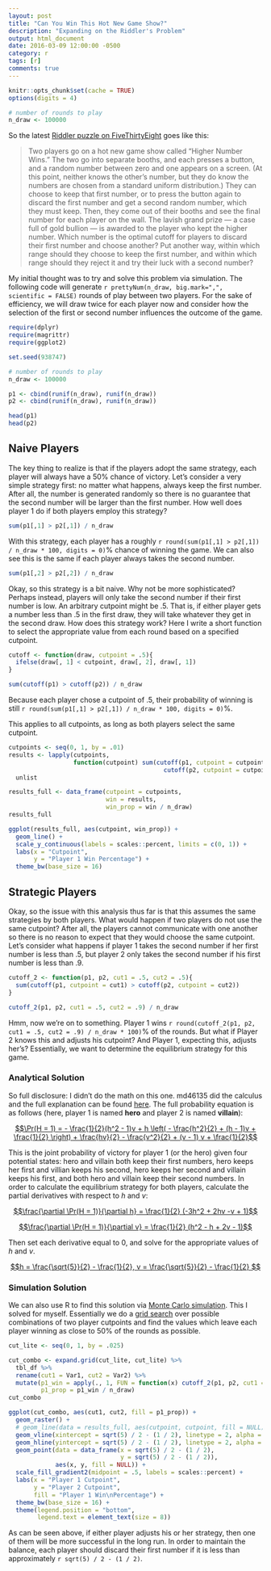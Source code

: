 ```yaml
---
layout: post
title: "Can You Win This Hot New Game Show?"
description: "Expanding on the Riddler's Problem"
output: html_document
date: 2016-03-09 12:00:00 -0500
category: r
tags: [r]
comments: true
---
```


```r
knitr::opts_chunk$set(cache = TRUE)
options(digits = 4)
```

```r
# number of rounds to play
n_draw <- 100000
```

So the latest [Riddler puzzle on FiveThirtyEight](http://fivethirtyeight.com/features/can-you-win-this-hot-new-game-show/) goes like this:

> Two players go on a hot new game show called “Higher Number Wins.” The two go into separate booths, and each presses a button, and a random number between zero and one appears on a screen. (At this point, neither knows the other’s number, but they do know the numbers are chosen from a standard uniform distribution.) They can choose to keep that first number, or to press the button again to discard the first number and get a second random number, which they must keep. Then, they come out of their booths and see the final number for each player on the wall. The lavish grand prize — a case full of gold bullion — is awarded to the player who kept the higher number. Which number is the optimal cutoff for players to discard their first number and choose another? Put another way, within which range should they choose to keep the first number, and within which range should they reject it and try their luck with a second number?

My initial thought was to try and solve this problem via simulation. The following code will generate `r prettyNum(n_draw, big.mark=",", scientific = FALSE)` rounds of play between two players. For the sake of efficiency, we will draw twice for each player now and consider how the selection of the first or second number influences the outcome of the game.

```r
require(dplyr)
require(magrittr)
require(ggplot2)

set.seed(938747)

# number of rounds to play
n_draw <- 100000
```

```r
p1 <- cbind(runif(n_draw), runif(n_draw))
p2 <- cbind(runif(n_draw), runif(n_draw))

head(p1)
head(p2)
```

## Naive Players

The key thing to realize is that if the players adopt the same strategy, each player will always have a 50% chance of victory. Let's consider a very simple strategy first: no matter what happens, always keep the first number. After all, the number is generated randomly so there is no guarantee that the second number will be larger than the first number. How well does player 1 do if both players employ this strategy?

```r
sum(p1[,1] > p2[,1]) / n_draw
```

With this strategy, each player has a roughly `r round(sum(p1[,1] > p2[,1]) / n_draw * 100, digits = 0)`% chance of winning the game. We can also see this is the same if each player always takes the second number.

```r
sum(p1[,2] > p2[,2]) / n_draw
```

Okay, so this strategy is a bit naive. Why not be more sophisticated? Perhaps instead, players will only take the second number if their first number is low. An arbitrary cutpoint might be .5. That is, if either player gets a number less than .5 in the first draw, they will take whatever they get in the second draw. How does this strategy work? Here I write a short function to select the appropriate value from each round based on a specified cutpoint.

```r
cutoff <- function(draw, cutpoint = .5){
  ifelse(draw[, 1] < cutpoint, draw[, 2], draw[, 1])
}

sum(cutoff(p1) > cutoff(p2)) / n_draw
```

Because each player chose a cutpoint of .5, their probability of winning is still `r round(sum(p1[,1] > p2[,1]) / n_draw * 100, digits = 0)`%.

This applies to all cutpoints, as long as both players select the same cutpoint.

```r
cutpoints <- seq(0, 1, by = .01)
results <- lapply(cutpoints,
                  function(cutpoint) sum(cutoff(p1, cutpoint = cutpoint) >
                                           cutoff(p2, cutpoint = cutpoint))) %>%
  unlist

results_full <- data_frame(cutpoint = cutpoints,
                           win = results,
                           win_prop = win / n_draw)
results_full
```

```r
ggplot(results_full, aes(cutpoint, win_prop)) +
  geom_line() +
  scale_y_continuous(labels = scales::percent, limits = c(0, 1)) +
  labs(x = "Cutpoint",
       y = "Player 1 Win Percentage") +
  theme_bw(base_size = 16)
```

## Strategic Players

Okay, so the issue with this analysis thus far is that this assumes the same strategies by both players. What would happen if two players do not use the same cutpoint? After all, the players cannot communicate with one another so there is no reason to expect that they would choose the same cutpoint. Let's consider what happens if player 1 takes the second number if her first number is less than .5, but player 2 only takes the second number if his first number is less than .9.

```r
cutoff_2 <- function(p1, p2, cut1 = .5, cut2 = .5){
  sum(cutoff(p1, cutpoint = cut1) > cutoff(p2, cutpoint = cut2))
}

cutoff_2(p1, p2, cut1 = .5, cut2 = .9) / n_draw
```

Hmm, now we're on to something. Player 1 wins `r round(cutoff_2(p1, p2, cut1 = .5, cut2 = .9) / n_draw * 100)`% of the rounds. But what if Player 2 knows this and adjusts his cutpoint? And Player 1, expecting this, adjusts her's? Essentially, we want to determine the equilibrium strategy for this game.

### Analytical Solution

So full disclosure: I didn't do the math on this one. md46135 did the calculus and the full explanation can be found [here](http://forumserver.twoplustwo.com/25/probability/riddler-1594214/#post49516577). The full probability equation is as follows (here, player 1 is named **hero** and player 2 is named **villain**):

[$$\Pr(H = 1) = - \frac{1}{2}(h^2 - 1)v + h \left( - \frac{h^2}{2} + (h - 1)v + \frac{1}{2} \right) + \frac{hv}{2} - \frac{v^2}{2} + (v - 1) v + \frac{1}{2}$$](https://www.wolframalpha.com/input/?i=(h*v)%2F2+%2B+v*(v+-+1)+-+v%5E2%2F2+%2B+h*(v*(h+-+1)+-+h%5E2%2F2+%2B+1%2F2)+-+(v*(h%5E2+-+1))%2F2+%2B+1%2F2)

This is the joint probability of victory for player 1 (or the hero) given four potential states: hero and villain both keep their first numbers, hero keeps her first and villian keeps his second, hero keeps her second and villain keeps his first, and both hero and villain keep their second numbers. In order to calculate the equilibrium strategy for both players, calculate the partial derivatives with respect to *h* and *v*:

[$$\frac{\partial \Pr(H = 1)}{\partial h} = \frac{1}{2} (-3h^2 + 2hv -v + 1)$$](https://www.wolframalpha.com/input/?i=(h*v)%2F2+%2B+v*(v+-+1)+-+v%5E2%2F2+%2B+h*(v*(h+-+1)+-+h%5E2%2F2+%2B+1%2F2)+-+(v*(h%5E2+-+1))%2F2+%2B+1%2F2+partial+derivative+with+respect+to+h)

[$$\frac{\partial \Pr(H = 1)}{\partial v} = \frac{1}{2} (h^2 - h + 2v - 1)$$](https://www.wolframalpha.com/input/?i=(h*v)%2F2+%2B+v*(v+-+1)+-+v%5E2%2F2+%2B+h*(v*(h+-+1)+-+h%5E2%2F2+%2B+1%2F2)+-+(v*(h%5E2+-+1))%2F2+%2B+1%2F2+partial+derivative+with+respect+to+v)

Then set each derivative equal to 0, and solve for the appropriate values of *h* and *v*.

[$$h = \frac{\sqrt{5}}{2} - \frac{1}{2}, v = \frac{\sqrt{5}}{2} - \frac{1}{2} $$](https://www.wolframalpha.com/input/?i=v%2F2+-+h*v+-+h*(h+-+v)+%2B+v*(h+-+1)+-+h%5E2%2F2+%2B+1%2F2%3D0,++h%2F2+%2B+v+%2B+h*(h+-+1)+-+h%5E2%2F2+-+1%2F2%3D0)

### Simulation Solution

We can also use R to find this solution via [Monte Carlo simulation](https://en.wikipedia.org/wiki/Monte_Carlo_method). This I solved for myself. Essentially we do a [grid search](https://en.wikipedia.org/wiki/Hyperparameter_optimization#Grid_search) over possible combinations of two player cutpoints and find the values which leave each player winning as close to 50% of the rounds as possible.

```r
cut_lite <- seq(0, 1, by = .025)

cut_combo <- expand.grid(cut_lite, cut_lite) %>%
  tbl_df %>%
  rename(cut1 = Var1, cut2 = Var2) %>%
  mutate(p1_win = apply(., 1, FUN = function(x) cutoff_2(p1, p2, cut1 = x[1], cut2 = x[2])),
         p1_prop = p1_win / n_draw)
cut_combo
```

```r
ggplot(cut_combo, aes(cut1, cut2, fill = p1_prop)) +
  geom_raster() +
  # geom_line(data = results_full, aes(cutpoint, cutpoint, fill = NULL)) +
  geom_vline(xintercept = sqrt(5) / 2 - (1 / 2), linetype = 2, alpha = .5) +
  geom_hline(yintercept = sqrt(5) / 2 - (1 / 2), linetype = 2, alpha = .5) +
  geom_point(data = data_frame(x = sqrt(5) / 2 - (1 / 2),
                               y = sqrt(5) / 2 - (1 / 2)),
             aes(x, y, fill = NULL)) +
  scale_fill_gradient2(midpoint = .5, labels = scales::percent) +
  labs(x = "Player 1 Cutpoint",
       y = "Player 2 Cutpoint",
       fill = "Player 1 Win\nPercentage") +
  theme_bw(base_size = 16) +
  theme(legend.position = "bottom",
        legend.text = element_text(size = 8))
```

As can be seen above, if either player adjusts his or her strategy, then one of them will be more successful in the long run. In order to maintain the balance, each player should discard their first number if it is less than approximately `r sqrt(5) / 2 - (1 / 2)`.





